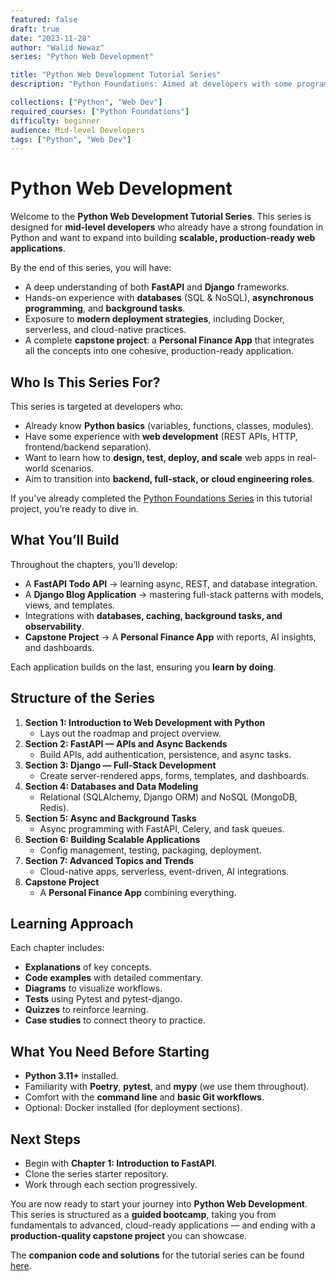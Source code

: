 ```yaml
---
featured: false
draft: true
date: "2023-11-28"
author: "Walid Newaz"
series: "Python Web Development"

title: "Python Web Development Tutorial Series"
description: "Python Foundations: Aimed at developers with some programming background, this series focuses on mastering core Python concepts, tools, and best practices—forming a foundation for web development, data science, and advanced software engineering."

collections: ["Python", "Web Dev"]
required_courses: ["Python Foundations"]
difficulty: beginner
audience: Mid-level Developers
tags: ["Python", "Web Dev"]
---
```


# Python Web Development

Welcome to the **Python Web Development Tutorial Series**.
This series is designed for **mid-level developers** who already have a strong foundation in Python and want to expand into building **scalable, production-ready web applications**.

By the end of this series, you will have:

* A deep understanding of both **FastAPI** and **Django** frameworks.
* Hands-on experience with **databases** (SQL & NoSQL), **asynchronous programming**, and **background tasks**.
* Exposure to **modern deployment strategies**, including Docker, serverless, and cloud-native practices.
* A complete **capstone project**: a **Personal Finance App** that integrates all the concepts into one cohesive, production-ready application.

## Who Is This Series For?

This series is targeted at developers who:

* Already know **Python basics** (variables, functions, classes, modules).
* Have some experience with **web development** (REST APIs, HTTP, frontend/backend separation).
* Want to learn how to **design, test, deploy, and scale** web apps in real-world scenarios.
* Aim to transition into **backend, full-stack, or cloud engineering roles**.

If you’ve already completed the [Python Foundations Series](/learn/python/) in this tutorial project, you’re ready to dive in.

## What You’ll Build

Throughout the chapters, you’ll develop:

* A **FastAPI Todo API** → learning async, REST, and database integration.
* A **Django Blog Application** → mastering full-stack patterns with models, views, and templates.
* Integrations with **databases, caching, background tasks, and observability**.
* **Capstone Project** → A **Personal Finance App** with reports, AI insights, and dashboards.

Each application builds on the last, ensuring you **learn by doing**.

## Structure of the Series

1. **Section 1: Introduction to Web Development with Python**
   * Lays out the roadmap and project overview.
2. **Section 2: FastAPI — APIs and Async Backends**
   * Build APIs, add authentication, persistence, and async tasks.
3. **Section 3: Django — Full-Stack Development**
   * Create server-rendered apps, forms, templates, and dashboards.
4. **Section 4: Databases and Data Modeling**
   * Relational (SQLAlchemy, Django ORM) and NoSQL (MongoDB, Redis).
5. **Section 5: Async and Background Tasks**
   * Async programming with FastAPI, Celery, and task queues.
6. **Section 6: Building Scalable Applications**
   * Config management, testing, packaging, deployment.
7. **Section 7: Advanced Topics and Trends**
   * Cloud-native apps, serverless, event-driven, AI integrations.
8. **Capstone Project**
   * A **Personal Finance App** combining everything.

## Learning Approach

Each chapter includes:

* **Explanations** of key concepts.
* **Code examples** with detailed commentary.
* **Diagrams** to visualize workflows.
* **Tests** using Pytest and pytest-django.
* **Quizzes** to reinforce learning.
* **Case studies** to connect theory to practice.

## What You Need Before Starting

* **Python 3.11+** installed.
* Familiarity with **Poetry**, **pytest**, and **mypy** (we use them throughout).
* Comfort with the **command line** and **basic Git workflows**.
* Optional: Docker installed (for deployment sections).

## Next Steps

* Begin with **Chapter 1: Introduction to FastAPI**.
* Clone the series starter repository.
* Work through each section progressively.

You are now ready to start your journey into **Python Web Development**. This series is structured as a **guided bootcamp**, taking you from fundamentals to advanced, cloud-ready applications — and ending with a **production-quality capstone project** you can showcase.

The **companion code and solutions** for the tutorial series can be found <a href="https://github.com/WalidNewaz/python-web-dev" target="_blank">here</a>.
